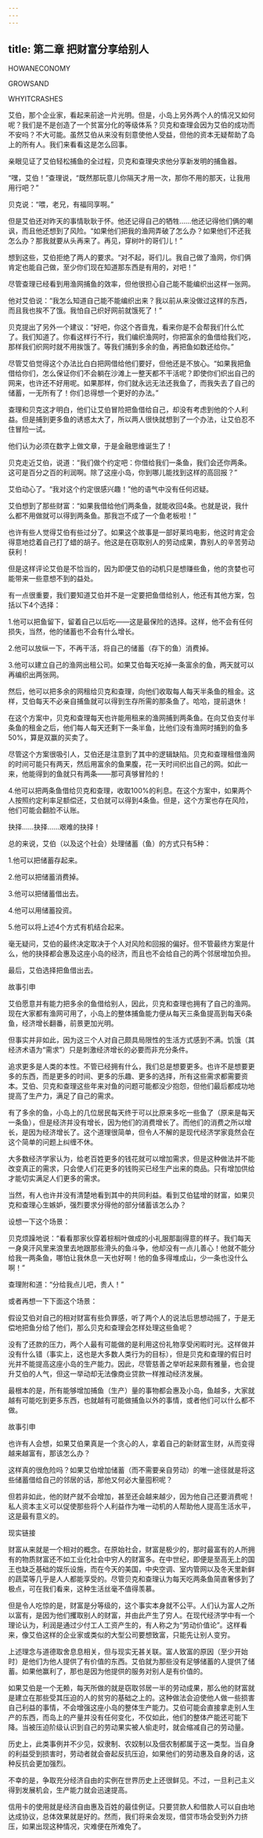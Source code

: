 ```yaml
---
---
---
```

title: 第二章 把财富分享给别人
---

HOWANECONOMY

GROWSAND

WHYITCRASHES





艾伯，那个企业家，看起来前途一片光明。但是，小岛上另外两个人的情况又如何呢？我们是不是创造了一个贫富分化的等级体系？贝克和查理会因为艾伯的成功而不安吗？不大可能。虽然艾伯从来没有刻意使他人受益，但他的资本无疑帮助了岛上的所有人。我们来看看这是怎么回事。





亲眼见证了艾伯轻松捕鱼的全过程，贝克和查理央求他分享新发明的捕鱼器。

“嘿，艾伯！”查理说，“既然那玩意儿你隔天才用一次，那你不用的那天，让我用用行吧？”

贝克说：“喂，老兄，有福同享啊。”



但是艾伯还对昨天的事情耿耿于怀。他还记得自己的牺牲……他还记得他们俩的嘲讽，而且他还想到了风险。“如果他们把我的渔网弄破了怎么办？如果他们不还我怎么办？那我就要从头再来了。再见，穿树叶的哥们儿！”

想到这些，艾伯拒绝了两人的要求。“对不起，哥们儿。我自己做了渔网，你们俩肯定也能自己做，至少你们现在知道那东西是有用的，对吧！”

尽管查理已经看到用渔网捕鱼的效率，但他很担心自己能不能编织出这样一张网。

他对艾伯说：“我怎么知道自己能不能编织出来？我以前从来没做过这样的东西，而且我也挨不了饿。我怕自己织好网前就饿死了！”



贝克提出了另外一个建议：“好吧，你这个吝啬鬼，看来你是不会帮我们什么忙了。我们知道了。你看这样行不行，我们编织渔网时，你把富余的鱼借给我们吃，那样我们织网时就不用挨饿了。等我们捕到多余的鱼，再把鱼如数还给你。”

尽管艾伯觉得这个办法比白白把网借给他们要好，但他还是不放心。“如果我把鱼借给你们，怎么保证你们不会躺在沙滩上一整天都不干活呢？即使你们织出自己的网来，也许还不好用呢。如果那样，你们就永远无法还我鱼了，而我失去了自己的储蓄，一无所有了！你们总得想一个更好的办法。”

查理和贝克这才明白，他们让艾伯冒险把鱼借给自己，却没有考虑到他的个人利益。但是捕到更多鱼的诱惑太大了，所以两人很快就想到了一个办法，让艾伯忍不住冒险一试。

他们认为必须在数字上做文章，于是金融思维诞生了！

贝克走近艾伯，说道：“我们做个约定吧：你借给我们一条鱼，我们会还你两条。这可是百分之百的利润啊。除了这座小岛，你到哪儿能找到这样的高回报？”



艾伯动心了。“我对这个约定很感兴趣！”他的语气中没有任何迟疑。

艾伯想到了那些财富：“如果我借给他们两条鱼，就能收回4条。也就是说，我什么都不用做就可以得到两条鱼。那我岂不成了一个鱼老板啦！”

也许有些人觉得艾伯有些过分了。如果这个故事是一部好莱坞电影，他这时肯定会得意地捻着自己打了蜡的胡子。他这是在窃取别人的劳动成果，靠别人的辛苦劳动获利！

但是这样评论艾伯是不恰当的，因为即便艾伯的动机只是想赚些鱼，他的贪婪也可能带来一些意想不到的益处。



有一点很重要，我们要知道艾伯并不是一定要把鱼借给别人，他还有其他方案，包括以下4个选择：

1.他可以把鱼留下，留着自己以后吃——这是最保险的选择。这样，他不会有任何损失，当然，他的储蓄也不会有什么增长。



2.他可以放纵一下，不再干活，将自己的储蓄（存下的鱼）消费掉。



3.他可以建立自己的渔网出租公司。如果艾伯每天吃掉一条富余的鱼，两天就可以再编织出两张网。

然后，他可以把多余的网租给贝克和查理，向他们收取每人每天半条鱼的租金。这样，艾伯每天不必亲自捕鱼就可以得到生存所需的那条鱼了。哈哈，提前退休！



在这个方案中，贝克和查理每天也许能用租来的渔网捕到两条鱼。在向艾伯支付半条鱼的租金之后，他们每人每天还剩下一条半鱼，比他们没有渔网时捕到的鱼多50%，算是双赢的买卖了。

尽管这个方案很吸引人，艾伯还是注意到了其中的逻辑缺陷。贝克和查理租借渔网的时间可能只有两天，然后用富余的鱼果腹，花一天时间织出自己的网。如此一来，他能得到的鱼就只有两条——那可真够冒险的！

4.他可以把两条鱼借给贝克和查理，收取100%的利息。在这个方案中，如果两个人按照约定利率足额偿还，艾伯就可以得到4条鱼。但是，这个方案也存在风险，他们可能会翻脸不认账。



抉择……抉择……艰难的抉择！

总的来说，艾伯（以及这个社会）处理储蓄（鱼）的方式只有5种：

1.他可以把储蓄存起来。

2.他可以把储蓄消费掉。

3.他可以把储蓄借出去。

4.他可以用储蓄投资。

5.他可以将上述4个方式有机结合起来。

毫无疑问，艾伯的最终决定取决于个人对风险和回报的偏好。但不管最终方案是什么，他的抉择都会惠及这座小岛的经济，而且也不会给自己的两个邻居增加负担。

最后，艾伯选择把鱼借出去。





故事引申


艾伯愿意并有能力把多余的鱼借给别人，因此，贝克和查理也拥有了自己的渔网。现在大家都有渔网可用了，小岛上的整体捕鱼能力便从每天三条鱼提高到每天6条鱼，经济增长翻番，前景更加光明。

但事实并非如此，因为这三个人对自己颇具局限性的生活方式感到不满。饥饿（其经济术语为“需求”）只是刺激经济增长的必要而非充分条件。

追求更多是人类的本性。不管已经拥有什么，我们总是想要更多。也许不是想要更多的东西，而是更多的时间、更多的乐趣、更多的选择，所有这些需求都需要资本。艾伯、贝克和查理这些年来对鱼的问题可能都没少抱怨，但他们最后都成功地提高了生产力，满足了自己的需求。

有了多余的鱼，小岛上的几位居民每天终于可以比原来多吃一些鱼了（原来是每天一条鱼），但是经济并没有增长，因为他们的消费增长了。而他们的消费之所以增长，是因为经济增长了。这个道理很简单，但令人不解的是现代经济学家竟然会在这个简单的问题上纠缠不休。





大多数经济学家认为，给老百姓更多的钱花就可以增加需求，但是这种做法并不能改变真正的需求，只会使人们花更多的钱购买已经生产出来的商品。只有增加供给才能切实满足人们更多的需求。

当然，有人也许并没有清楚地看到其中的共同利益。看到艾伯猛增的财富，如果贝克和查理心生嫉妒，强烈要求分得他的部分储蓄该怎么办？

设想一下这个场景：



贝克烦躁地说：“看看那家伙穿着棕榈叶做成的小礼服那副得意的样子。我们每天一身臭汗风里来浪里去地跟那些滑头的鱼斗争，他却没有一点儿善心！他就不能分给我一两条鱼，哪怕让我休息一天也好啊！他的鱼多得堆成山，少一条也没什么啊！”

查理附和道：“分给我点儿吧，贵人！”

或者再想一下下面这个场景：

假设艾伯对自己的相对财富有些负罪感，听了两个人的说法后思想动摇了，于是无偿地把鱼分给了他们，那么贝克和查理会怎样处理这些鱼呢？

没有了还款的压力，两个人最有可能做的是利用这份礼物享受闲暇时光。这样做并没有什么错（事实上，这也是大多数人类行为的目标），但是贝克和查理的假日时光并不能提高这座小岛的生产能力。因此，尽管慈善之举听起来颇有雅量，也会提升艾伯的人气，但这一举动却无法像商业贷款一样推动经济发展。



最根本的是，所有能够增加捕鱼（生产）量的事物都会惠及小岛，鱼越多，大家就越有可能吃到更多东西，也就越有可能做捕鱼以外的事情，或者他们可以什么都不做。





故事引申


也许有人会想，如果艾伯果真是一个贪心的人，拿着自己的新财富生财，从而变得越来越富有，那该怎么办？

这样真的很危险吗？如果艾伯增加储蓄（而不需要亲自劳动）的唯一途径就是将这些储蓄借给自己的邻居的话，那他又何必大量囤积呢？

但若非如此，他的财产就不会增加，甚至还会越来越少，因为他自己还要消费呢！私人资本主义可以促使那些将个人利益作为唯一动机的人帮助他人提高生活水平，这是最有意义的。





现实链接


财富从来就是一个相对的概念。在原始社会，财富是极少的，那时最富有的人所拥有的物质财富还不如工业化社会中穷人的财富多。在中世纪，即便是至高无上的国王也缺乏基础的娱乐设施，而在今天的美国，中央空调、室内管网以及冬天里新鲜的蔬菜等几乎是人人都能享受的。尽管贝克和查理认为每天吃两条鱼简直奢侈到了极点，可在我们看来，这种生活丝毫不值得羡慕。

但是令人吃惊的是，财富是分等级的，这个事实本身就不公平。人们认为富人之所以富有，是因为他们攫取别人的财富，并由此产生了穷人。在现代经济学中有一个理论认为，利润是通过少付工人工资产生的，有人称之为“劳动价值论”。这样看来，像艾伯这样的企业家或类似的大型公司要想致富，只能先让别人变穷。

上述理念与道德取舍息息相关，但与现实无甚关联。富人致富的原因（至少开始时）是他们为他人提供了有价值的东西。艾伯就为那些没有足够储蓄的人提供了储蓄。如果他赢利了，那也是因为他提供的服务对别人是有价值的。

如果艾伯是一个无赖，每天所做的就是窃取邻居一半的劳动成果，那么他的财富就是建立在那些受其压迫的人的贫穷的基础之上的。这种做法会迫使他人做一些损害自己利益的事情，不会增强这座小岛的整体生产能力。艾伯可能会直接拿走别人生产的东西，而岛上的产量并没有任何变化，不仅如此，他们的整体产能还可能下降。当被压迫阶级认识到自己的劳动果实被人偷走时，就会缩减自己的劳动量。

历史上，此类事例并不少见，奴隶制、农奴制以及佃农制都属于这一类型。当自身的利益受到损害时，劳动者就会奋起反抗压迫，如果他们的劳动惠及自身的话，这种反抗会更加强烈。

不幸的是，争取充分经济自由的实例在世界历史上还很鲜见。不过，一旦利己主义得到发展机会，生产能力就会迅速提高。

信用卡的使用就是经济自由惠及百姓的最佳例证。只要贷款人和借款人可以自由地达成协议，总体效果就是好的。然而，我们将来会发现，借贷市场会受到外力挤压，如果出现这种情况，灾难便在所难免了。